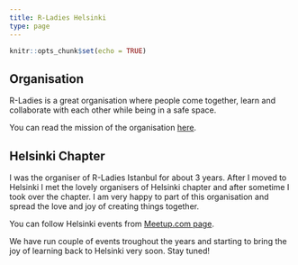 ```yaml
---
title: R-Ladies Helsinki
type: page
---
```



```r
knitr::opts_chunk$set(echo = TRUE)
```

## Organisation
R-Ladies is a great organisation where people come together, learn and collaborate with each other while being in a safe space. 

You can read the mission of the organisation [here](https://rladies.org/about-us/mission/). 

## Helsinki Chapter

I was the organiser of R-Ladies Istanbul for about 3 years. After I moved to Helsinki I met the lovely organisers of Helsinki chapter and after sometime I took over the chapter. I am very happy to part of this organisation and spread the love and joy of creating things together. 

You can follow Helsinki events from [Meetup.com page](https://www.meetup.com/rladies-helsinki/). 

We have run couple of events troughout the years and starting to bring the joy of learning back to Helsinki very soon. Stay tuned! 